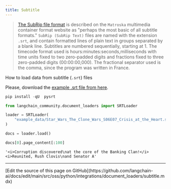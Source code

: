 ```yaml
---
title: Subtitle
---
```


>[The SubRip file format](https://en.wikipedia.org/wiki/SubRip#SubRip_file_format) is described on the `Matroska` multimedia container format website as "perhaps the most basic of all subtitle formats." `SubRip (SubRip Text)` files are named with the extension `.srt`, and contain formatted lines of plain text in groups separated by a blank line. Subtitles are numbered sequentially, starting at 1. The timecode format used is hours:minutes:seconds,milliseconds with time units fixed to two zero-padded digits and fractions fixed to three zero-padded digits (00:00:00,000). The fractional separator used is the comma, since the program was written in France.

How to load data from subtitle (`.srt`) files

Please, download the [example .srt file from here](https://www.opensubtitles.org/en/subtitles/5575150/star-wars-the-clone-wars-crisis-at-the-heart-en).

```python
pip install -qU  pysrt
```

```python
from langchain_community.document_loaders import SRTLoader
```

```python
loader = SRTLoader(
    "example_data/Star_Wars_The_Clone_Wars_S06E07_Crisis_at_the_Heart.srt"
)
```

```python
docs = loader.load()
```

```python
docs[0].page_content[:100]
```

```output
'<i>Corruption discovered\nat the core of the Banking Clan!</i> <i>Reunited, Rush Clovis\nand Senator A'
```

---

<Callout icon="pen-to-square" iconType="regular">
  [Edit the source of this page on GitHub](https://github.com/langchain-ai/docs/edit/main/src/oss/python/integrations/document_loaders/subtitle.mdx)
</Callout>

